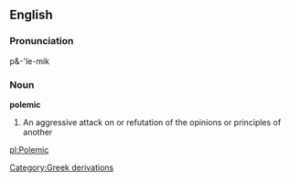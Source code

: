 ==English==
=== Pronunciation ===
p&-'le-mik 
=== Noun ===
'''polemic'''
#An aggressive attack on or refutation of the opinions or principles of another
[[Category:Greek derivations]]

[[pl:Polemic]]